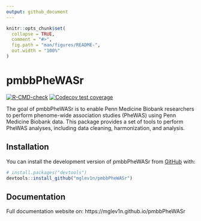 ```yaml
---
output: github_document
---
```


<!-- README.md is generated from README.Rmd. Please edit that file -->

```r
knitr::opts_chunk$set(
  collapse = TRUE,
  comment = "#>",
  fig.path = "man/figures/README-",
  out.width = "100%"
)
```

# pmbbPheWASr

<!-- badges: start -->
[![R-CMD-check](https://github.com/mglev1n/pmbbPheWASr/actions/workflows/R-CMD-check.yaml/badge.svg)](https://github.com/mglev1n/pmbbPheWASr/actions/workflows/R-CMD-check.yaml)
[![Codecov test coverage](https://codecov.io/gh/mglev1n/pmbbPheWASr/branch/main/graph/badge.svg)](https://app.codecov.io/gh/mglev1n/pmbbPheWASr?branch=main)
<!-- badges: end -->

The goal of pmbbPheWASr is to enable Penn Medicine Biobank researchers to perform phenome-wide association studies (PheWAS) using Penn Medicine Biobank data. This package provides a set of tools to perform PheWAS analyses, including data cleaning, harmonization, and analysis.

## Installation

You can install the development version of pmbbPheWASr from [GitHub](https://github.com/) with:

``` r
# install.packages("devtools")
devtools::install_github("mglev1n/pmbbPheWASr")
```

## Documentation

Full documentation website on: https://mglev1n.github.io/pmbbPheWASr


